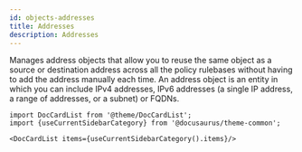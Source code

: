 ```yaml
---
id: objects-addresses
title: Addresses
description: Addresses
---
```




Manages address objects that allow you to reuse the same object as a source or destination address across all the policy rulebases
without having to add the address manually each time. An address object is an entity in which you can include IPv4 addresses, IPv6
addresses (a single IP address, a range of addresses, or a subnet) or FQDNs.




```mdx-code-block
import DocCardList from '@theme/DocCardList';
import {useCurrentSidebarCategory} from '@docusaurus/theme-common';

<DocCardList items={useCurrentSidebarCategory().items}/>
```
      
